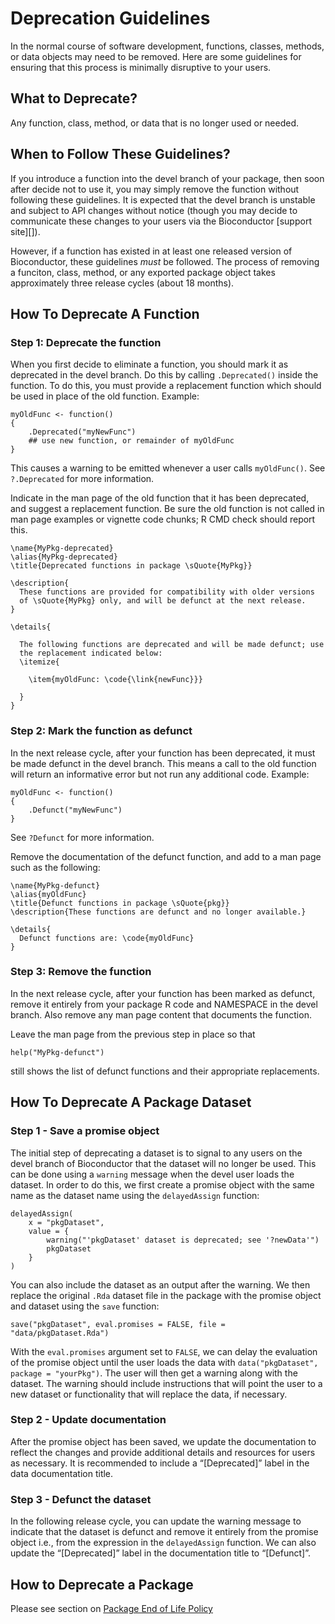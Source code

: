# Deprecation Guidelines {#deprecation}

In the normal course of software development, functions, classes, methods, or
data objects may need to be removed. Here are some guidelines for ensuring
that this process is minimally disruptive to your users.

## What to Deprecate?

Any function, class, method, or data that is no longer used or needed.

## When to Follow These Guidelines?

If you introduce a function into the devel branch of your package,
then soon after decide not to use it, you may simply remove the function
without following these guidelines. It is expected that the devel
branch is unstable and subject to API changes without notice (though
you may decide to communicate these changes to your users via the
Bioconductor [support site][]).

However, if a function has existed in at least one released version
of Bioconductor, these guidelines _must_ be followed. The process of removing
a funciton, class, method, or any exported package object takes approximately
three release cycles (about 18 months).

## How To Deprecate A Function {#deprecate-function}

### Step 1: Deprecate the function

When you first decide to eliminate a function, you should mark it as
deprecated in the devel branch. Do this by calling <code>.Deprecated()</code>
inside the function. To do this, you must provide a replacement function
which should be used in place of the old function. Example:

    myOldFunc <- function()
    {
        .Deprecated("myNewFunc")
        ## use new function, or remainder of myOldFunc
    }

This causes a warning to be emitted whenever a user calls
<code>myOldFunc()</code>. See <code>?.Deprecated</code> for more information.

Indicate in the man page of the old function that it has been
deprecated, and suggest a replacement function. Be sure the old
function is not called in man page examples or vignette code chunks; R
CMD check should report this.

    \name{MyPkg-deprecated}
    \alias{MyPkg-deprecated}
    \title{Deprecated functions in package \sQuote{MyPkg}}

    \description{
      These functions are provided for compatibility with older versions
      of \sQuote{MyPkg} only, and will be defunct at the next release.
    }

    \details{

      The following functions are deprecated and will be made defunct; use
      the replacement indicated below:
      \itemize{

        \item{myOldFunc: \code{\link{newFunc}}}

      }
    }

### Step 2: Mark the function as defunct

In the next release cycle, after your function has been deprecated, it
must be made defunct in the devel branch.  This means a call to the
old function will return an informative error but not run any
additional code. Example:

    myOldFunc <- function()
    {
        .Defunct("myNewFunc")
    }

See <code>?Defunct</code> for more information.

Remove the documentation of the defunct function, and add to a man
page such as the following:

    \name{MyPkg-defunct}
    \alias{myOldFunc}
    \title{Defunct functions in package \sQuote{pkg}}
    \description{These functions are defunct and no longer available.}

    \details{
      Defunct functions are: \code{myOldFunc}
    }

### Step 3: Remove the function

In the next release cycle, after your function has been marked as defunct,
remove it entirely from your package R code and NAMESPACE in the devel
branch. Also remove any man page content that documents the function.

Leave the man page from the previous step in place so that

    help("MyPkg-defunct")

still shows the list of defunct functions and their appropriate replacements.

## How To Deprecate A Package Dataset {#deprecate-dataset}

### Step 1 - Save a promise object

The initial step of deprecating a dataset is to signal to any users on
the devel branch of Bioconductor that the dataset will no longer be used.
This can be done using a `warning` message when the devel user loads
the dataset. In order to do this, we first create a promise object with
the same name as the dataset name using the `delayedAssign` function:

    delayedAssign(
        x = "pkgDataset",
        value = {
            warning("'pkgDataset' dataset is deprecated; see '?newData'")
            pkgDataset
        }
    )

You can also include the dataset as an output after the warning.
We then replace the original `.Rda` dataset file in the package with the
promise object and dataset using the `save` function:

    save("pkgDataset", eval.promises = FALSE, file = "data/pkgDataset.Rda")

With the `eval.promises` argument set to `FALSE`, we can delay the evaluation
of the promise object until the user loads the data with
`data("pkgDataset", package = "yourPkg")`. The user will then get a warning
along with the dataset. The warning should include instructions that will point
the user to a new dataset or functionality that will replace the data, if
necessary.

### Step 2 - Update documentation

After the promise object has been saved, we update the documentation to
reflect the changes and provide additional details and resources for
users as necessary. It is recommended to include a "&#91;Deprecated&#93;" label in the
data documentation title.

### Step 3 - Defunct the dataset

In the following release cycle, you can update the warning message to indicate
that the dataset is defunct and remove it entirely from the promise object
i.e., from the expression in the `delayedAssign` function. We can also update
the "&#91;Deprecated&#93;" label in the documentation title to "&#91;Defunct&#93;".

## How to Deprecate a Package {#deprecate-package}

Please see section on [Package End of Life Policy](#package-end-of-life-policy)